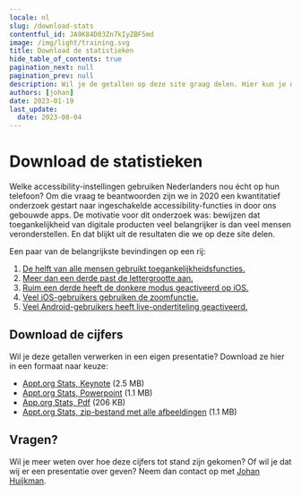 ```yaml
---
locale: nl
slug: /download-stats
contentful_id: JA9K84D03Zn7kIyZBF5md
image: /img/light/training.svg
title: Download de statistieken
hide_table_of_contents: true
pagination_next: null
pagination_prev: null
description: Wil je de getallen op deze site graag delen. Hier kun je de meest recente cijfers downloaden in een formaat naar keuze.
authors: [johan]
date: 2023-01-19
last_update:
  date: 2023-08-04
---
```


# Download de statistieken

Welke accessibility-instellingen gebruiken Nederlanders nou écht op hun telefoon? Om die vraag te beantwoorden zijn we in 2020 een kwantitatief onderzoek gestart naar ingeschakelde accessibility-­functies in door ons gebouwde apps. De motivatie voor dit onderzoek was: bewijzen dat toegankelijkheid van digitale producten veel belangrijker is dan veel mensen veronderstellen. En dat blijkt uit de resultaten die we op deze site delen.

Een paar van de belangrijkste bevindingen op een rij:

1. [De helft van alle mensen gebruikt toegankelijkheidsfuncties.](/nl/stats)
2. [Meer dan een derde  past de lettergrootte aan.](/nl/stats/lettergrootte)
3. [Ruim een derde heeft de donkere modus geactiveerd op iOS.](/nl/stats/donkere-modus)
4. [Veel iOS-gebruikers gebruiken de zoomfunctie.](/nl/stats/zoom)
5. [Veel Android-gebruikers heeft live-ondertiteling geactiveerd.](/nl/stats/ondertiteling)

## Download de cijfers

Wil je deze getallen verwerken in een eigen presentatie? Download ze hier in een formaat naar keuze:

- [Appt.org Stats, Keynote](https://drive.google.com/file/d/14fogI4LbtlWBIcVPBvYWjmeHhmmH8vrW/view?usp=drive_link) (2.5 MB)
- [Appt.org Stats, Powerpoint](https://docs.google.com/presentation/d/1l4hLQHUBlb4-jK3rWiq-dO1Dl9c_OkTh/edit?usp=drive_link&ouid=111501768277630608431&rtpof=true&sd=true) (1.1 MB)
- [App.org Stats, Pdf](https://docs.google.com/presentation/d/1l4hLQHUBlb4-jK3rWiq-dO1Dl9c_OkTh/edit?usp=drive_link&ouid=111501768277630608431&rtpof=true&sd=true) (206 KB)
- [Appt.org Stats, zip-bestand met alle afbeeldingen](https://drive.google.com/file/d/1ORZG1L6Y_HZvziCikvYa61G5KqHYRZCz/view?usp=drive_link) (1.1 MB)

## Vragen?

Wil je meer weten over hoe deze cijfers tot stand zijn gekomen? Of wil je dat wij er een presentatie over geven? Neem dan contact op met [Johan Huijkman](mailto:johan@q42.nl).
